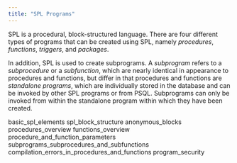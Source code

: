 ```yaml
---
title: "SPL Programs"
---
```


<div id="spl_programs" class="registered_link"></div>


SPL is a procedural, block-structured language. There are four different types of programs that can be created using SPL, namely *procedures*, *functions*, *triggers*, and *packages*.

In addition, SPL is used to create subprograms. A *subprogram* refers to a *subprocedure* or a *subfunction*, which are nearly identical in appearance to procedures and functions, but differ in that procedures and functions are *standalone programs*, which are individually stored in the database and can be invoked by other SPL programs or from PSQL. Subprograms can only be invoked from within the standalone program within which they have been created.

<div class="toctree" maxdepth="3">

basic\_spl\_elements spl\_block\_structure anonymous\_blocks procedures\_overview functions\_overview procedure\_and\_function\_parameters subprograms\_subprocedures\_and\_subfunctions compilation\_errors\_in\_procedures\_and\_functions program\_security

</div>
